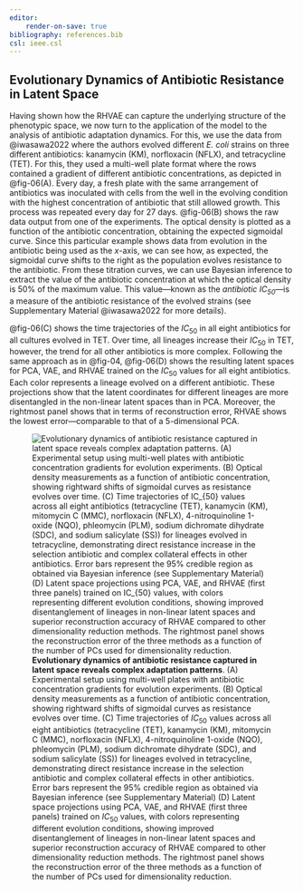 ```yaml
---
editor:
    render-on-save: true
bibliography: references.bib
csl: ieee.csl
---
```


## Evolutionary Dynamics of Antibiotic Resistance in Latent Space

Having shown how the RHVAE can capture the underlying structure of the
phenotypic space, we now turn to the application of the model to the analysis of
antibiotic adaptation dynamics. For this, we use the data from @iwasawa2022
where the authors evolved different *E. coli* strains on three different
antibiotics: kanamycin (KM), norfloxacin (NFLX), and tetracycline (TET). For
this, they used a multi-well plate format where the rows contained a gradient of
different antibiotic concentrations, as depicted in @fig-06(A). Every day, a
fresh plate with the same arrangement of antibiotics was inoculated with cells
from the well in the evolving condition with the highest concentration of
antibiotic that still allowed growth. This process was repeated every day for 27
days. @fig-06(B) shows the raw data output from one of the experiments. The
optical density is plotted as a function of the antibiotic concentration,
obtaining the expected sigmoidal curve. Since this particular example shows data
from evolution in the antibiotic being used as the $x$-axis, we can see how, as
expected, the sigmoidal curve shifts to the right as the population evolves
resistance to the antibiotic. From these titration curves, we can use Bayesian
inference to extract the value of the antibiotic concentration at which the
optical density is 50% of the maximum value. This value---known as the
*antibiotic $IC_{50}$*---is a measure of the antibiotic resistance of the
evolved strains (see Supplementary Material @iwasawa2022 for more details).

@fig-06(C) shows the time trajectories of the $IC_{50}$ in all eight antibiotics
for all cultures evolved in TET. Over time, all lineages increase their
$IC_{50}$ in TET, however, the trend for all other antibiotics is more complex.
Following the same approach as in @fig-04, @fig-06(D) shows the resulting latent
spaces for PCA, VAE, and RHVAE trained on the $IC_{50}$ values for all eight
antibiotics. Each color represents a lineage evolved on a different antibiotic.
These projections show that the latent coordinates for different lineages are
more disentangled in the non-linear latent spaces than in PCA. Moreover, the
rightmost panel shows that in terms of reconstruction error, RHVAE shows the
lowest error---comparable to that of a 5-dimensional PCA.

![**Evolutionary dynamics of antibiotic resistance captured in latent space
reveals complex adaptation patterns**. (A) Experimental setup using multi-well
plates with antibiotic concentration gradients for evolution experiments. (B)
Optical density measurements as a function of antibiotic concentration, showing
rightward shifts of sigmoidal curves as resistance evolves over time. (C) Time
trajectories of $IC_{50}$ values across all eight antibiotics (tetracycline
(TET), kanamycin (KM), mitomycin C (MMC), norfloxacin (NFLX), 4-nitroquinoline
1-oxide (NQO), phleomycin (PLM), sodium dichromate dihydrate (SDC), and sodium
salicylate (SS)) for lineages evolved in tetracycline, demonstrating direct
resistance increase in the selection antibiotic and complex collateral effects
in other antibiotics. Error bars represent the 95% credible region as obtained
via Bayesian inference (see Supplementary Material) (D) Latent space projections
using PCA, VAE, and RHVAE (first three panels) trained on $IC_{50}$ values, with
colors representing different evolution conditions, showing improved
disentanglement of lineages in non-linear latent spaces and superior
reconstruction accuracy of RHVAE compared to other dimensionality reduction
methods. The rightmost panel shows the reconstruction error of the three methods
as a function of the number of PCs used for dimensionality
reduction.](./fig/main/fig06_v02_compiled){#fig-06}
